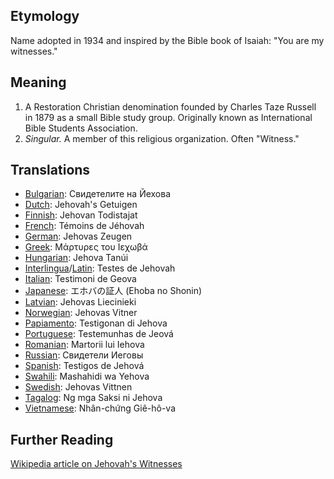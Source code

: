 == Etymology ==

Name adopted in 1934 and inspired by the Bible book of Isaiah: "You are my witnesses."

== Meaning ==

#A Restoration Christian denomination founded by Charles Taze Russell in 1879 as a small Bible study group. Originally known as International Bible Students Association.
#''Singular.'' A member of this religious organization. Often "Witness."

== Translations ==

*[[Bulgarian]]: Свидетелите на Йехова
*[[Dutch]]: Jehovah's Getuigen
*[[Finnish]]: Jehovan Todistajat
*[[French]]: Témoins de Jéhovah
*[[German]]: Jehovas Zeugen
*[[Greek]]: Μάρτυρες του Ιεχωβά
*[[Hungarian]]: Jehova Tanúi
*[[Interlingua]]/[[Latin]]: Testes de Jehovah
*[[Italian]]: Testimoni de Geova
*[[Japanese]]: エホバの証人 (Ehoba no Shonin)
*[[Latvian]]: Jehovas Liecinieki
*[[Norwegian]]: Jehovas Vitner
*[[Papiamento]]: Testigonan di Jehova
*[[Portuguese]]: Testemunhas de Jeová
*[[Romanian]]: Martorii lui Iehova
*[[Russian]]: Свидетели Иеговы
*[[Spanish]]: Testigos de Jehová
*[[Swahili]]: Mashahidi wa Yehova
*[[Swedish]]: Jehovas Vittnen
*[[Tagalog]]: Ng mga Saksi ni Jehova
*[[Vietnamese]]: Nhân-chứng Giê-hô-va

== Further Reading ==

[http://en.wikipedia.org/wiki/Jehovah's_Witnesses Wikipedia article on Jehovah's Witnesses]